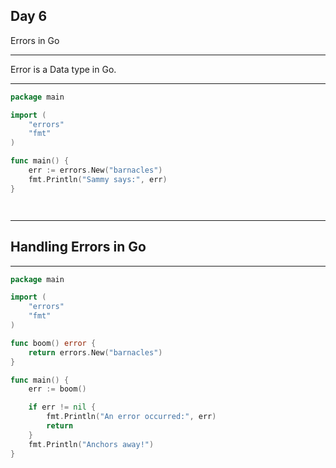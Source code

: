 

## Day 6 
Errors in Go

---
Error is a Data type in Go.

---
<CodeSurfer>

```go
package main

import (
    "errors"
    "fmt"
)

func main() {
    err := errors.New("barnacles")
    fmt.Println("Sammy says:", err)
}
```
```diff 4 subtitle="We need to import the error package in order to create a new error,"
```
```diff 9 subtitle="like this. Here err variable will save the error"
```

</CodeSurfer>

---
## Handling Errors in Go

---

<CodeSurfer>

```go 
package main

import (
    "errors"
    "fmt"
)

func boom() error {
    return errors.New("barnacles")
}

func main() {
    err := boom()

    if err != nil {
        fmt.Println("An error occurred:", err)
        return
    }
    fmt.Println("Anchors away!")
}
```
```diff 8:10 subtitle="Here we're defining a function with an error return"
```
```diff 13 subtitle="We're calling the function"
```
```diff 15 subtitle="This is how errors are checked in go. If there is no error, it will return a 'nil' type."
```

```diff 15:18 subtitle="Since the function will return an error here. This block will run"
```

</CodeSurfer>